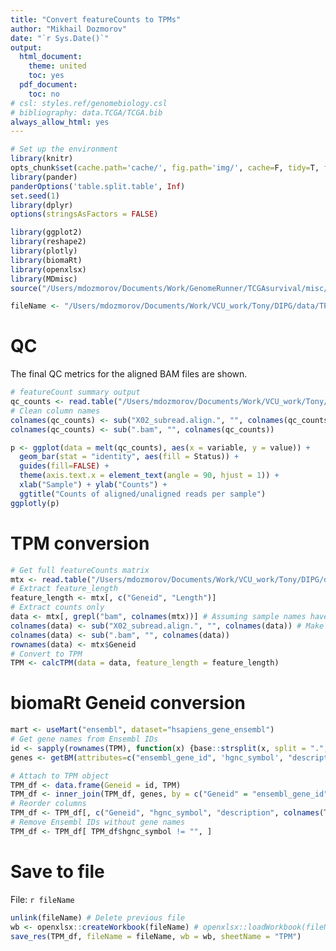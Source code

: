```yaml
---
title: "Convert featureCounts to TPMs"
author: "Mikhail Dozmorov"
date: "`r Sys.Date()`"
output:
  html_document:
    theme: united
    toc: yes
  pdf_document:
    toc: no
# csl: styles.ref/genomebiology.csl
# bibliography: data.TCGA/TCGA.bib
always_allow_html: yes
---
```


```r
# Set up the environment
library(knitr)
opts_chunk$set(cache.path='cache/', fig.path='img/', cache=F, tidy=T, fig.keep='high', echo=F, dpi=100, warnings=F, message=F, comment=NA, warning=F, results='as.is', fig.width = 10, fig.height = 6) #out.width=700, 
library(pander)
panderOptions('table.split.table', Inf)
set.seed(1)
library(dplyr)
options(stringsAsFactors = FALSE)
```

```r
library(ggplot2)
library(reshape2)
library(plotly)
library(biomaRt)
library(openxlsx)
library(MDmisc)
source("/Users/mdozmorov/Documents/Work/GenomeRunner/TCGAsurvival/misc/calcTPM.R")
```

```r
fileName <- "/Users/mdozmorov/Documents/Work/VCU_work/Tony/DIPG/data/TPM.xlsx"
```


# QC

The final QC metrics for the aligned BAM files are shown.

```r
# featureCount summary output
qc_counts <- read.table("/Users/mdozmorov/Documents/Work/VCU_work/Tony/DIPG/data/counts.txt.summary", sep = "\t", header = TRUE)
# Clean column names
colnames(qc_counts) <- sub("X02_subread.align.", "", colnames(qc_counts))
colnames(qc_counts) <- sub(".bam", "", colnames(qc_counts))
```

```r
p <- ggplot(data = melt(qc_counts), aes(x = variable, y = value)) +
  geom_bar(stat = "identity", aes(fill = Status)) + 
  guides(fill=FALSE) +
  theme(axis.text.x = element_text(angle = 90, hjust = 1)) +
  xlab("Sample") + ylab("Counts") +
  ggtitle("Counts of aligned/unaligned reads per sample")
ggplotly(p)
```

# TPM conversion

```r
# Get full featureCounts matrix
mtx <- read.table("/Users/mdozmorov/Documents/Work/VCU_work/Tony/DIPG/data/counts.txt.gz", sep = "\t", header = TRUE)
# Extract feature_length
feature_length <- mtx[, c("Geneid", "Length")]
# Extract counts only
data <- mtx[, grepl("bam", colnames(mtx))] # Assuming sample names have "bam" suffix
colnames(data) <- sub("X02_subread.align.", "", colnames(data)) # Make colnames pretty
colnames(data) <- sub(".bam", "", colnames(data))
rownames(data) <- mtx$Geneid
# Convert to TPM
TPM <- calcTPM(data = data, feature_length = feature_length)
```

# biomaRt Geneid conversion

```r
mart <- useMart("ensembl", dataset="hsapiens_gene_ensembl")
# Get gene names from Ensembl IDs
id <- sapply(rownames(TPM), function(x) {base::strsplit(x, split = ".", fixed = TRUE) %>% unlist %>% .[1]}) %>% unname
genes <- getBM(attributes=c("ensembl_gene_id", 'hgnc_symbol', "description"), filters='ensembl_gene_id', values=unique(id), mart=mart, uniqueRows=T)
```

```r
# Attach to TPM object
TPM_df <- data.frame(Geneid = id, TPM)
TPM_df <- inner_join(TPM_df, genes, by = c("Geneid" = "ensembl_gene_id"))
# Reorder columns 
TPM_df <- TPM_df[, c("Geneid", "hgnc_symbol", "description", colnames(TPM_df)[grepl("SRR", colnames(TPM_df))])]
# Remove Ensembl IDs without gene names
TPM_df <- TPM_df[ TPM_df$hgnc_symbol != "", ]
```

# Save to file

File: `r fileName`

```r
unlink(fileName) # Delete previous file
wb <- openxlsx::createWorkbook(fileName) # openxlsx::loadWorkbook(fileName) # Or, load existing
save_res(TPM_df, fileName = fileName, wb = wb, sheetName = "TPM")
```

